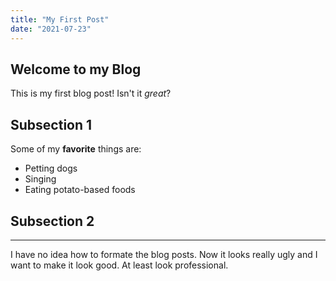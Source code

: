 ```yaml
---
title: "My First Post"
date: "2021-07-23"
---
```


## Welcome to my Blog

This is my first blog post! Isn't it _great_?

## Subsection 1

Some of my **favorite** things are:

- Petting dogs
- Singing
- Eating potato-based foods

## Subsection 2

---

I have no idea how to formate the blog posts. Now it looks really ugly and I want to make it look good. At least look professional.

